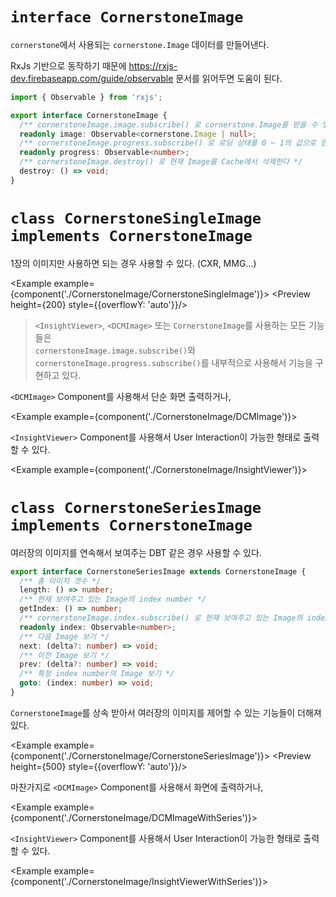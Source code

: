 
# `interface CornerstoneImage`

`cornerstone`에서 사용되는 `cornerstone.Image` 데이터를 만들어낸다.

RxJs 기반으로 동작하기 때문에 <https://rxjs-dev.firebaseapp.com/guide/observable> 문서를 읽어두면 도움이 된다.

```ts
import { Observable } from 'rxjs';

export interface CornerstoneImage {
  /** cornerstoneImage.image.subscribe() 로 cornerstone.Image를 받을 수 있다 */
  readonly image: Observable<cornerstone.Image | null>;
  /** cornerstoneImage.progress.subscribe() 로 로딩 상태를 0 ~ 1의 값으로 얻을 수 있다 */
  readonly progress: Observable<number>;
  /** cornerstoneImage.destroy() 로 현재 Image를 Cache에서 삭제한다 */
  destroy: () => void;
}
```

# `class CornerstoneSingleImage implements CornerstoneImage`

1장의 이미지만 사용하면 되는 경우 사용할 수 있다. (CXR, MMG...)

<Example example={component('./CornerstoneImage/CornerstoneSingleImage')}>
  <Preview height={200} style={{overflowY: 'auto'}}/>
</Example>

> `<InsightViewer>`, `<DCMImage>` 또는 `CornerstoneImage`를 사용하는 모든 기능들은   
> `cornerstoneImage.image.subscribe()`와 `cornerstoneImage.progress.subscribe()`를 내부적으로 사용해서 기능을 구현하고 있다.

`<DCMImage>` Component를 사용해서 단순 화면 출력하거나,

<Example example={component('./CornerstoneImage/DCMImage')}>
  <Preview height={280}/>
</Example>

`<InsightViewer>` Component를 사용해서 User Interaction이 가능한 형태로 출력할 수 있다.

<Example example={component('./CornerstoneImage/InsightViewer')}>
  <Preview height={520}/>
</Example>

# `class CornerstoneSeriesImage implements CornerstoneImage`

여러장의 이미지를 연속해서 보여주는 DBT 같은 경우 사용할 수 있다.

```ts
export interface CornerstoneSeriesImage extends CornerstoneImage {
  /** 총 이미지 갯수 */
  length: () => number;
  /** 현재 보여주고 있는 Image의 index number */
  getIndex: () => number;
  /** cornerstoneImage.index.subscribe() 로 현재 보여주고 있는 Image의 index number를 받을 수 있다 */
  readonly index: Observable<number>;
  /** 다음 Image 보기 */
  next: (delta?: number) => void;
  /** 이전 Image 보기 */
  prev: (delta?: number) => void;
  /** 특정 index number의 Image 보기 */
  goto: (index: number) => void;
}
```

`CornerstoneImage`를 상속 받아서 여러장의 이미지를 제어할 수 있는 기능들이 더해져 있다.

<Example example={component('./CornerstoneImage/CornerstoneSeriesImage')}>
  <Preview height={500} style={{overflowY: 'auto'}}/>
</Example>

마찬가지로 `<DCMImage>` Component를 사용해서 화면에 출력하거나,

<Example example={component('./CornerstoneImage/DCMImageWithSeries')}>
  <Preview height={280}/>
</Example> 

`<InsightViewer>` Component를 사용해서 User Interaction이 가능한 형태로 출력할 수 있다.

<Example example={component('./CornerstoneImage/InsightViewerWithSeries')}>
  <Preview height={520}/>
</Example>